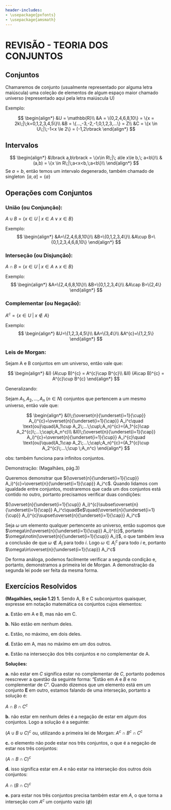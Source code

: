 ```yaml
---
header-includes:
- \usepackage{pxfonts}
- \usepackage{amsmath}
---
```


# REVISÃO - TEORIA DOS CONJUNTOS

## Conjuntos

Chamaremos de conjunto (usualmente representado por alguma letra maiúscula) uma coleção de elementos de algum espaço maior chamado universo (representado aqui pela letra maiúscula U)

Exemplo:

$$
\begin{align*}
&U = \mathbb{R}\\
&A = \{0,2,4,6,8,10\} = \{x = 2k\;|\;k=0,1,2,3,4,5\}\\
&B = \{...,-3,-2,-1,0,1,2,3,...\} = Z\\
&C = \{x \in U\;|\;-1<x \le 2\} = (-1,2\rbrack
\end{align*}
$$

## Intervalos

$$
\begin{align*}
&\lbrack a,b\rbrack = \{x\in R\;|\; a\le x\le b,\; a<b\}\\
&(a,b) = \{x \in R\;|\;a<x<b,\;a<b\}\\
\end{align*}
$$
Se $a = b$, então temos um intervalo degenerado, também chamado de singleton
$\;\lbrack a,a\rbrack = \{a\}$

## Operações com Conjuntos

### União (ou Conjunção): 
$A \cup B = \{x \in U\;|\;x\in A\vee x\in B\}$

Exemplo:
$$
\begin{align*}
&A=\{2,4,6,8,10\}\\
&B=\{0,1,2,3,4\}\\
&A\cup B=\{0,1,2,3,4,6,8,10\}
\end{align*}
$$

### Interseção (ou Disjunção): 
$A\cap B = \{x\in U\;|\;x\in A\wedge x\in B\}$

Exemplo:
$$
\begin{align*}
&A=\{2,4,6,8,10\}\\
&B=\{0,1,2,3,4\}\\
&A\cap B=\{2,4\}
\end{align*}
$$

### Complementar (ou Negação):
$A^{c} = \{x\in U\;|\;x\notin A\}$

Exemplo:
$$
\begin{align*}
&U=\{1,2,3,4,5\}\\
&A=\{3,4\}\\
&A^{c}=\{1,2,5\}
\end{align*}
$$

### Leis de Morgan:

Sejam A e B conjuntos em um universo, então vale que:

$$
\begin{align*}
&I) (A\cup B)^{c} = A^{c}\cap B^{c}\\
&II) (A\cap B)^{c} = A^{c}\cup B^{c}
\end{align*}
$$

Generalizando:

Sejam $A_1,A_2,...,A_n\;(n\in N)$ conjuntos que pertencem a um mesmo universo, então vale que:

$$
\begin{align*}
&I)\;(\overset{n}{\underset{i=1}{\cup}} A_i)^{c}=\overset{n}{\underset{i=1}{\cap}} A_i^c\quad \text{ou}\quad(A_1\cup A_2\;...\;\cup\;A_n)^{c}=(A_1^{c}\cap A_2^{c}\;...\;\cap\;A_n^c)\\
&II)\;(\overset{n}{\underset{i=1}{\cap}} A_i)^{c}=\overset{n}{\underset{i=1}{\cup}} A_i^{c}\quad \text{ou}\quad(A_1\cap A_2\;...\;\cap\;A_n)^{c}=(A_1^{c}\cup A_2^{c}\;...\;\cup \;A_n^c)
\end{align*}
$$

obs: também funciona para infinitos conjuntos.

Demonstração: (Magalhães, pág.3)

Queremos demonstrar que $(\overset{n}{\underset{i=1}{\cup}} A_i)^{c}=\overset{n}{\underset{i=1}{\cap}} A_i^c$. Quando lidamos com igualdade entre conjuntos, mostraremos que cada um dos conjuntos está contido no outro, portanto precisamos verificar duas condições:

$(\overset{n}{\underset{i=1}{\cup}} A_i)^{c}\subset\overset{n}{\underset{i=1}{\cap}} A_i^c\quad$e$\quad(\overset{n}{\underset{i=1}{\cup}} A_i)^{c}\supset\overset{n}{\underset{i=1}{\cap}} A_i^c$

Seja $\omega$ um elemento qualquer pertencente ao universo, então supomos que $\omega\in(\overset{n}{\underset{i=1}{\cup}} A_i)^{c}$, portanto $\omega\notin(\overset{n}{\underset{i=1}{\cup}} A_i)$, o que também leva a conclusão de que $\omega\notin A_i$ para todo $i$. Logo $\omega\in A_i^{c}$ para todo $i$ e, portanto $\omega\in\overset{n}{\underset{i=1}{\cap}} A_i^c$

De forma análoga, podemos facilmente verificar a segunda condição e, portanto, demonstramos a primeira lei de Morgan. A demonstração da segunda lei pode ser feita da mesma forma.

## Exercícios Resolvidos

**(Magalhães, seção 1.2) 1.** Sendo A, B e C subconjuntos quaisquer, expresse em notação matemática os conjuntos cujos elementos:

  **a.** Estão em A e B, mas não em C.
  
  **b.** Não estão em nenhum deles.
  
  **c.** Estão, no máximo, em dois deles.
  
  **d.** Estão em A, mas no máximo em um dos outros.
  
  **e.** Estão na intersecção dos três conjuntos e no complementar de A.
  
**Soluções:**

**a.** não estar em $C$ significa estar no complementar de $C$, portanto podemos reescrever a questão da seguinte forma: "Estão em $A$ e $B$ e no complementar de $C$". Quando dizemos que um elemento está em um conjunto **E** em outro, estamos falando de uma interseção, portanto a solução é:

$A\cap B\cap C^{c}$

**b.** não estar em nenhum deles é a negação de estar em algum dos conjuntos. Logo a solução é a seguinte:

$(A\cup B\cup C)^{c}$ ou, utilizando a primeira lei de Morgan: $A^{c}\cap B^{c}\cap C^{c}$

**c.** o elemento não pode estar nos três conjuntos, o que é a negação de estar nos três conjuntos:

$(A\cap B\cap C)^{c}$

**d.** isso significa estar em $A$ e não estar na interseção dos outros dois conjuntos:

$A\cap(B\cap C)^c$

**e.** para estar nos três conjuntos precisa também estar em $A$, o que torna a interseção com $A^c$ um conjunto vazio $(\phi)$
